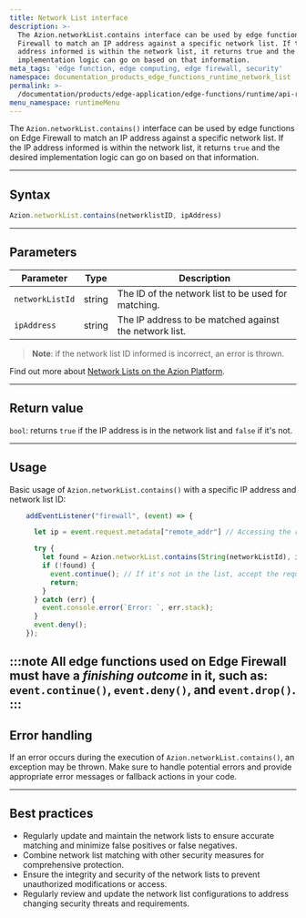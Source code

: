 ```yaml
---
title: Network List interface
description: >-
  The Azion.networkList.contains interface can be used by edge functions on Edge
  Firewall to match an IP address against a specific network list. If the IP
  address informed is within the network list, it returns true and the desired
  implementation logic can go on based on that information.
meta_tags: 'edge function, edge computing, edge firewall, security'
namespace: documentation_products_edge_functions_runtime_network_list
permalink: >-
  /documentation/products/edge-application/edge-functions/runtime/api-reference/network-list
menu_namespace: runtimeMenu
---
```


The `Azion.networkList.contains()` interface can be used by edge functions on Edge Firewall to match an IP address against a specific network list. If the IP address informed is within the network list, it returns `true` and the desired implementation logic can go on based on that information.

---

## Syntax

```js
Azion.networkList.contains(networklistID, ipAddress)
```

---

## Parameters

| Parameter | Type | Description |
| - | - | - |
| `networkListId` | string | The ID of the network list to be used for matching. |
| `ipAddress` | string | The IP address to be matched against the network list. |

> **Note**: if the network list ID informed is incorrect, an error is thrown.

Find out more about [Network Lists on the Azion Platform](/en/documentation/products/secure/edge-firewall/network-layer-protection/network-lists/).

---

## Return value

`bool`: returns `true` if the IP address is in the network list and `false` if it's not.

---

## Usage

Basic usage of `Azion.networkList.contains()` with a specific IP address and network list ID:

```js
    addEventListener("firewall", (event) => {

      let ip = event.request.metadata["remote_addr"] // Accessing the remote address

      try {
        let found = Azion.networkList.contains(String(networkListId), ip); // Checking if the ip is in the list
        if (!found) {
          event.continue(); // If it's not in the list, accept the request
          return;
        }
      } catch (err) {
        event.console.error(`Error: `, err.stack);
      }
      event.deny();
    });
```

:::note 
All edge functions used on Edge Firewall must have a *finishing outcome* in it, such as: `event.continue()`, `event.deny()`, and `event.drop()`.
:::
---

## Error handling

If an error occurs during the execution of `Azion.networkList.contains()`, an exception may be thrown. Make sure to handle potential errors and provide appropriate error messages or fallback actions in your code.

---

## Best practices

- Regularly update and maintain the network lists to ensure accurate matching and minimize false positives or false negatives.
- Combine network list matching with other security measures for comprehensive protection.
- Ensure the integrity and security of the network lists to prevent unauthorized modifications or access.
- Regularly review and update the network list configurations to address changing security threats and requirements.




